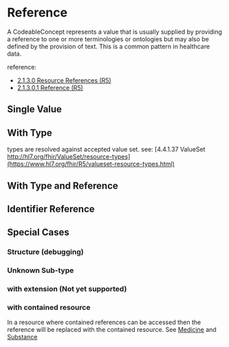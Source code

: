 

<Meta of={Stories}/>

# Reference

A CodeableConcept represents a value that is usually supplied by providing a reference to one or more terminologies or ontologies but may also be defined by the provision of text. This is a common pattern in healthcare data.

reference:
* [2.1.3.0 Resource References (R5)](http://hl7.org/fhir/R5/references.html)
* [2.1.3.0.1 Reference (R5)](http://hl7.org/fhir/R5/references.html#reference)


## Single Value
<Canvas of={Stories.Reference}/>
<Canvas of={Stories.Display}/>

## With Type
types are resolved against accepted value set. see:
[4.4.1.37 ValueSet http://hl7.org/fhir/ValueSet/resource-types](https://www.hl7.org/fhir/R5/valueset-resource-types.html)

<Canvas of={Stories.ReferenceAndType}/>
<Canvas of={Stories.DisplayAndType}/>

## With Type and Reference
<Canvas of={Stories.DisplayAndTypeAndReference}/>


## Identifier Reference
<Canvas of={Stories.Identifier}/>

## Special Cases

### Structure (debugging)
<Canvas of={Stories.Structure}/>

### Unknown Sub-type
<Canvas of={Stories.Unknown}/>

### with extension (Not yet supported)
<Canvas of={Stories.WithExtension}/>

### with contained resource
In a resource where contained references can be accessed then the reference will be replaced with the contained
resource. See [Medicine](?path=/docs/system-resource-components-medication-medication--docs) and [Substance](?path=/docs/system-resource-components-medication-substance--docs)
